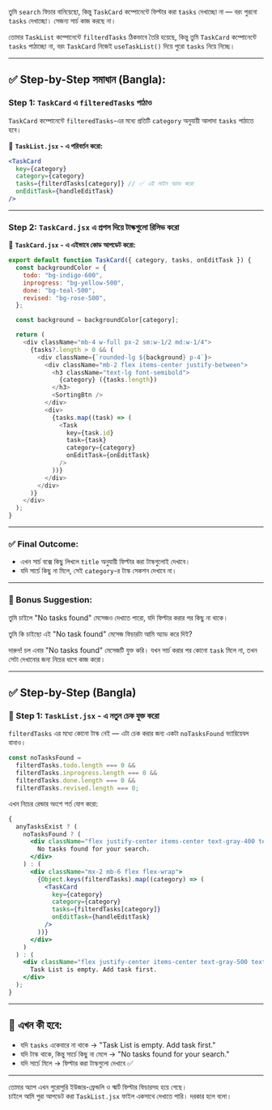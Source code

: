 তুমি `search` ফিচার বানিয়েছো, কিন্তু `TaskCard` কম্পোনেন্টে ফিল্টার করা `tasks` দেখাচ্ছো না — বরং পুরনো `tasks` দেখাচ্ছো। সেজন্য সার্চ কাজ করছে না।

তোমার `TaskList` কম্পোনেন্টে `filterdTasks` ঠিকভাবে তৈরি হয়েছে, কিন্তু তুমি `TaskCard` কম্পোনেন্টে `tasks` পাঠাচ্ছো না, বরং `TaskCard` নিজেই `useTaskList()` দিয়ে পুরো `tasks` নিয়ে নিচ্ছে।

---

## ✅ Step-by-Step সমাধান (Bangla):

### **Step 1: `TaskCard` এ `filteredTasks` পাঠাও**

`TaskCard` কম্পোনেন্টে `filteredTasks`-এর মধ্যে প্রতিটি `category` অনুযায়ী আলাদা `tasks` পাঠাতে হবে।

🔧 **`TaskList.jsx` - এ পরিবর্তন করো:**

```jsx
<TaskCard
  key={category}
  category={category}
  tasks={filterdTasks[category]} // ✅ এই লাইন অ্যাড করো
  onEditTask={handleEditTask}
/>
```

---

### **Step 2: `TaskCard.jsx` এ প্রপস দিয়ে টাস্কগুলো রিসিভ করো**

🔧 **`TaskCard.jsx` - এ এইভাবে কোড আপডেট করো:**

```js
export default function TaskCard({ category, tasks, onEditTask }) {
  const backgroundColor = {
    todo: "bg-indigo-600",
    inprogress: "bg-yellow-500",
    done: "bg-teal-500",
    revised: "bg-rose-500",
  };

  const background = backgroundColor[category];

  return (
    <div className="mb-4 w-full px-2 sm:w-1/2 md:w-1/4">
      {tasks?.length > 0 && (
        <div className={`rounded-lg ${background} p-4`}>
          <div className="mb-2 flex items-center justify-between">
            <h3 className="text-lg font-semibold">
              {category} ({tasks.length})
            </h3>
            <SortingBtn />
          </div>
          <div>
            {tasks.map((task) => (
              <Task
                key={task.id}
                task={task}
                category={category}
                onEditTask={onEditTask}
              />
            ))}
          </div>
        </div>
      )}
    </div>
  );
}
```

---

### ✅ Final Outcome:

- এখন সার্চ বক্সে কিছু লিখলে `title` অনুযায়ী ফিল্টার করা টাস্কগুলোই দেখাবে।
- যদি সার্চে কিছু না মিলে, সেই `category`-র টাস্ক সেকশন দেখাবে না।

---

### 📌 Bonus Suggestion:

তুমি চাইলে "No tasks found" মেসেজও দেখাতে পারো, যদি ফিল্টার করার পর কিছু না থাকে।

তুমি কি চাইছো এই "No task found" মেসেজ ফিচারটা আমি অ্যাড করে দিই?

দারুন! চল এবার "No tasks found" মেসেজটি যুক্ত করি। যখন সার্চ করার পর কোনো `task` মিলে না, তখন সেটা দেখানোর জন্য নিচের ধাপে কাজ করো।

---

## ✅ Step-by-Step (Bangla)

### **🔧 Step 1: `TaskList.jsx` - এ নতুন চেক যুক্ত করো**

`filterdTasks` এর মধ্যে কোনো টাস্ক নেই — এটা চেক করার জন্য একটা `noTasksFound` ভ্যারিয়েবল বানাও।

```jsx
const noTasksFound =
  filterdTasks.todo.length === 0 &&
  filterdTasks.inprogress.length === 0 &&
  filterdTasks.done.length === 0 &&
  filterdTasks.revised.length === 0;
```

এখন নিচের রেন্ডার অংশে শর্ত যোগ করো:

```jsx
{
  anyTasksExist ? (
    noTasksFound ? (
      <div className="flex justify-center items-center text-gray-400 text-xl mt-10">
        No tasks found for your search.
      </div>
    ) : (
      <div className="mx-2 mb-6 flex flex-wrap">
        {Object.keys(filterdTasks).map((category) => (
          <TaskCard
            key={category}
            category={category}
            tasks={filterdTasks[category]}
            onEditTask={handleEditTask}
          />
        ))}
      </div>
    )
  ) : (
    <div className="flex justify-center items-center text-gray-500 text-xl">
      Task List is empty. Add task first.
    </div>
  );
}
```

---

## 🎯 এখন কী হবে:

- যদি `tasks` একেবারে না থাকে → "Task List is empty. Add task first."
- যদি টাস্ক থাকে, কিন্তু সার্চে কিছু না মেলে → "No tasks found for your search."
- যদি সার্চে মিলে → ফিল্টার করা টাস্কগুলো দেখাবে ✅

---

তোমার অ্যাপ এখন পুরোপুরি ইউজার-ফ্রেন্ডলি ও স্মার্ট ফিল্টার ফিচারসহ হয়ে গেছে।  
চাইলে আমি পুরা আপডেট করা `TaskList.jsx` ফাইল একসাথে দেখাতে পারি। দরকার হলে বলো।
